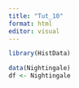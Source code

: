```yaml
---
title: "Tut_10"
format: html
editor: visual
---
```


```r
library(HistData)
```

```r
data(Nightingale)
df <- Nightingale
```

